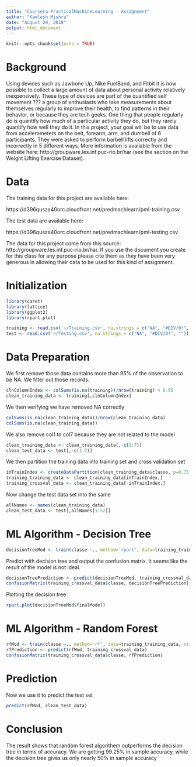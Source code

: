 ---
title: "Coursera-PracticalMachineLearning - Assignment"
author: "Kamlesh Mishra"
date: "August 20, 2018"
output: html_document
---

```{r setup, include=FALSE}
knitr::opts_chunk$set(echo = TRUE)
```
# Background

Using devices such as Jawbone Up, Nike FuelBand, and Fitbit it is now possible to collect a large amount of data about personal activity relatively inexpensively. These type of devices are part of the quantified self movement ??? a group of enthusiasts who take measurements about themselves regularly to improve their health, to find patterns in their behavior, or because they are tech geeks. One thing that people regularly do is quantify how much of a particular activity they do, but they rarely quantify how well they do it. In this project, your goal will be to use data from accelerometers on the belt, forearm, arm, and dumbell of 6 participants. They were asked to perform barbell lifts correctly and incorrectly in 5 different ways. More information is available from the website here: http://groupware.les.inf.puc-rio.br/har (see the section on the Weight Lifting Exercise Dataset).

# Data
The training data for this project are available here:

https://d396qusza40orc.cloudfront.net/predmachlearn/pml-training.csv

The test data are available here:

https://d396qusza40orc.cloudfront.net/predmachlearn/pml-testing.csv

The data for this project come from this source: http://groupware.les.inf.puc-rio.br/har. If you use the document you create for this class for any purpose please cite them as they have been very generous in allowing their data to be used for this kind of assignment.

# Initialization

```{r}
library(caret)
library(lattice)
library(ggplot2)
library(rpart.plot)

training <- read.csv('~/Training.csv', na.strings = c("NA", "#DIV/0!", ""))
test <- read.csv('~/Testing.csv', na.strings = c("NA", "#DIV/0!", ""))
```

# Data Preparation

We first remove those data contains more than 95% of the observation to be NA. We filter out those records.

```{r}
clnColumnIndex <- colSums(is.na(training))/nrow(training) < 0.95
clean_training_data <- training[,clnColumnIndex]
```

We then verifying we have removed NA correctly

```{r}
colSums(is.na(clean_training_data))/nrow(clean_training_data)
colSums(is.na(clean_training_data))
```
We also remove col1 to col7 because they are not related to the model

```{r}
clean_training_data <- clean_training_data[,-c(1:7)]
clean_test_data <- test[,-c(1:7)]
```
We then partition the training data into training set and cross validation set

```{r}
inTrainIndex <- createDataPartition(clean_training_data$classe, p=0.75)[[1]]
training_training_data <- clean_training_data[inTrainIndex,]
training_crossval_data <- clean_training_data[-inTrainIndex,]
```
Now change the test data set into the same

```{r}
allNames <- names(clean_training_data)
clean_test_data <- test[,allNames[1:52]]
```

# ML Algorithm - Decision Tree

```{r}
decisionTreeMod <- train(classe ~., method='rpart', data=training_training_data)
```
Predict with decision tree and output the confusion matrix. It seems like the result of the model is not ideal.

```{r}
decisionTreePrediction <- predict(decisionTreeMod, training_crossval_data)
confusionMatrix(training_crossval_data$classe, decisionTreePrediction)
```
Plotting the decision tree

```{r}
rpart.plot(decisionTreeMod$finalModel)
```

# ML Algorithm - Random Forest

```{r}
rfMod <- train(classe ~., method='rf', data=training_training_data, ntree=128)
rfPrediction <- predict(rfMod, training_crossval_data)
confusionMatrix(training_crossval_data$classe, rfPrediction)
```
# Prediction

Now we use it to predict the test set

```{r}
predict(rfMod, clean_test_data)
```

# Conclusion

The result shows that random forest algorithem outperforms the decision tree in terms of accuracy. We are getting 99.25% in sample accuracy, while the decision tree gives us only nearly 50% in sample accuracy


